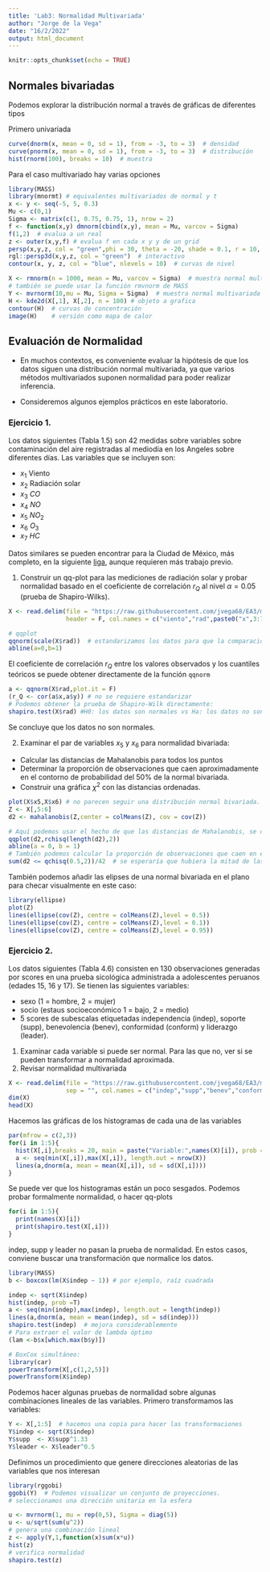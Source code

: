```yaml
---
title: 'Lab3: Normalidad Multivariada'
author: "Jorge de la Vega"
date: "16/2/2022"
output: html_document
---
```


```r
knitr::opts_chunk$set(echo = TRUE)
```

## Normales bivariadas

Podemos explorar la distribución normal a través de gráficas de diferentes tipos 

Primero univariada

```r
curve(dnorm(x, mean = 0, sd = 1), from = -3, to = 3)  # densidad
curve(pnorm(x, mean = 0, sd = 1), from = -3, to = 3)  # distribución
hist(rnorm(100), breaks = 10)  # muestra 
```

Para el caso multivariado hay varias opciones

```r
library(MASS)
library(mnormt) # equivalentes multivariados de normal y t
x <- y <- seq(-5, 5, 0.3)
Mu <- c(0,1)
Sigma <- matrix(c(1, 0.75, 0.75, 1), nrow = 2)
f <- function(x,y) dmnorm(cbind(x,y), mean = Mu, varcov = Sigma)
f(1,2)  # evalua a un real
z <- outer(x,y,f) # evalua f en cada x y y de un grid
persp(x,y,z, col = "green",phi = 30, theta = -20, shade = 0.1, r = 10, d = 5)
rgl::persp3d(x,y,z, col = "green")  # interactivo
contour(x, y, z, col = "blue", nlevels = 10)  # curvas de nivel

X <- rmnorm(n = 1000, mean = Mu, varcov = Sigma)  # muestra normal multivariada
# también se puede usar la función rmvnorm de MASS
Y <- mvrnorm(10,mu = Mu, Sigma = Sigma)  # muestra normal multivariada
H <- kde2d(X[,1], X[,2], n = 100) # objeto a grafica
contour(H)  # curvas de concentración
image(H)    # versión como mapa de calor
```


## Evaluación de Normalidad

- En muchos contextos, es conveniente evaluar la hipótesis de que los datos siguen una distribución normal multivariada, ya que varios métodos multivariados suponen normalidad para poder realizar inferencia.

- Consideremos algunos ejemplos prácticos en este laboratorio.

### Ejercicio 1.

Los datos siguientes (Tabla 1.5) son 42 medidas sobre variables sobre contaminación del aire registradas al mediodía en los Angeles sobre diferentes días. Las variables que se incluyen son: 

- $x_1$ Viento 
- $x_2$ Radiación solar
- $x_3$ $CO$
- $x_4$ $NO$
- $x_5$ $NO_2$
- $x_6$ $O_3$
- $x_7$ $HC$

Datos similares se pueden encontrar para la Ciudad de México, más completo, en la siguiente [liga](http://www.aire.cdmx.gob.mx/default.php?opc=%27aKBh%27), aunque requieren más trabajo previo.

1. Construir un qq-plot para las mediciones de radiación solar y probar normalidad basado en el coeficiente de correlación $r_Q$ al nivel $\alpha = 0.05$ (prueba de Shapiro-Wilks).

```r
X <- read.delim(file = "https://raw.githubusercontent.com/jvega68/EA3/master/datos/J&W/T1-5.DAT", sep = "",
                header = F, col.names = c("viento","rad",paste0("x",3:7)))
```

```r
# qqplot
qqnorm(scale(X$rad))  # estandarizamos los datos para que la comparación sea adecuada. 
abline(a=0,b=1)
```

El coeficiente de correlación $r_Q$ entre los valores observados y los cuantiles teóricos se puede obtener directamente de la función `qqnorm`

```r
a <- qqnorm(X$rad,plot.it = F)
(r_Q <- cor(a$x,a$y)) # no se requiere estandarizar 
# Podemos obtener la prueba de Shapiro-Wilk directamente:
shapiro.test(X$rad) #H0: los datos son normales vs Ha: los datos no son normales
```

Se concluye que los datos no son normales. 

2. Examinar el par de variables $x_5$ y $x_6$ para normalidad bivariada:
  - Calcular las distancias de Mahalanobis para todos los puntos
  - Determinar la proporción de observaciones que caen aproximadamente en el contorno de probabilidad del 50% de la normal bivariada.
  - Construir una gráfica $\chi^2$ con las distancias ordenadas.

```r
plot(X$x5,X$x6) # no parecen seguir una distribución normal bivariada. 
Z <- X[,5:6]
d2 <- mahalanobis(Z,center = colMeans(Z), cov = cov(Z))

# Aquí podemos usar el hecho de que las distancias de Mahalanobis, se deben distribuir como chi^2(p)
qqplot(d2,rchisq(length(d2),2))
abline(a = 0, b = 1)
# También podemos calcular la proporción de observaciones que caen en el elipsoide de tamaño 50%
sum(d2 <= qchisq(0.5,2))/42  # se esperaría que hubiera la mitad de las observaciones, hay ~ 62%
```

También podemos añadir las elipses de una normal bivariada en el plano para checar visualmente en este caso:

```r
library(ellipse)
plot(Z)
lines(ellipse(cov(Z), centre = colMeans(Z),level = 0.5))
lines(ellipse(cov(Z), centre = colMeans(Z),level = 0.1))
lines(ellipse(cov(Z), centre = colMeans(Z),level = 0.95))
```


### Ejercicio 2.

Los datos siguientes (Tabla 4.6) consisten en 130 observaciones generadas por scores en una prueba sicológica administrada a adolescentes peruanos (edades 15, 16 y 17). Se tienen las siguientes variables:

- sexo (1 = hombre, 2 = mujer)
- socio (estaus socioeconómico 1 = bajo, 2 = medio)
- 5 scores de subescalas etiquetadas independencia (indep), soporte (supp), benevolencia (benev), conformidad (conform) y liderazgo (leader).  

1. Examinar cada variable si puede ser normal. Para las que no, ver si se pueden transformar a normalidad aproximada. 
2. Revisar normalidad multivariada

```r
X <- read.delim(file = "https://raw.githubusercontent.com/jvega68/EA3/master/datos/J%26W/T4_6.DAT",
                sep = "", col.names = c("indep","supp","benev","conform","leader","sex","socio"))
dim(X)
head(X)
```

Hacemos las gráficas de los histogramas de cada una de las variables

```r
par(mfrow = c(2,3))
for(i in 1:5){ 
  hist(X[,i],breaks = 20, main = paste("Variable:",names(X)[i]), prob = T)
  a <- seq(min(X[,i]),max(X[,i]), length.out = nrow(X))
  lines(a,dnorm(a, mean = mean(X[,i]), sd = sd(X[,i])))
}
```

Se puede ver que los histogramas están un poco sesgados. Podemos probar formalmente normalidad, o hacer qq-plots

```r
for(i in 1:5){
  print(names(X)[i])
  print(shapiro.test(X[,i]))
}
```

indep, supp y leader no pasan la prueba de normalidad. En estos casos, conviene buscar una transformación que normalice los datos. 

```r
library(MASS)
b <- boxcox(lm(X$indep ~ 1)) # por ejemplo, raíz cuadrada

indep <- sqrt(X$indep)
hist(indep, prob =T)
a <- seq(min(indep),max(indep), length.out = length(indep))
lines(a,dnorm(a, mean = mean(indep), sd = sd(indep)))
shapiro.test(indep)  # mejora considerablemente 
# Para extraer el valor de lambda óptimo
(lam <-b$x[which.max(b$y)])

# BoxCox simultáneo:
library(car)
powerTransform(X[,c(1,2,5)])
powerTransform(X$indep)
```

Podemos hacer algunas pruebas de normalidad sobre algunas combinaciones lineales de las variables. Primero transformamos las variables:

```r
Y <- X[,1:5]  # hacemos una copia para hacer las transformaciones
Y$indep <- sqrt(X$indep)
Y$supp  <- X$supp^1.33
Y$leader <- X$leader^0.5
```

Definimos un procedimiento que genere direcciones aleatorias de las variables que nos interesan

```r
library(rggobi)
ggobi(Y)  # Podemos visualizar un conjunto de proyecciones.
# seleccionamos una dirección unitaria en la esfera 

u <- mvrnorm(1, mu = rep(0,5), Sigma = diag(5))
u <- u/sqrt(sum(u^2))
# genera una combinación lineal
z <- apply(Y,1,function(x)sum(x*u))
hist(z)
# verifica normalidad
shapiro.test(z)
```


  
